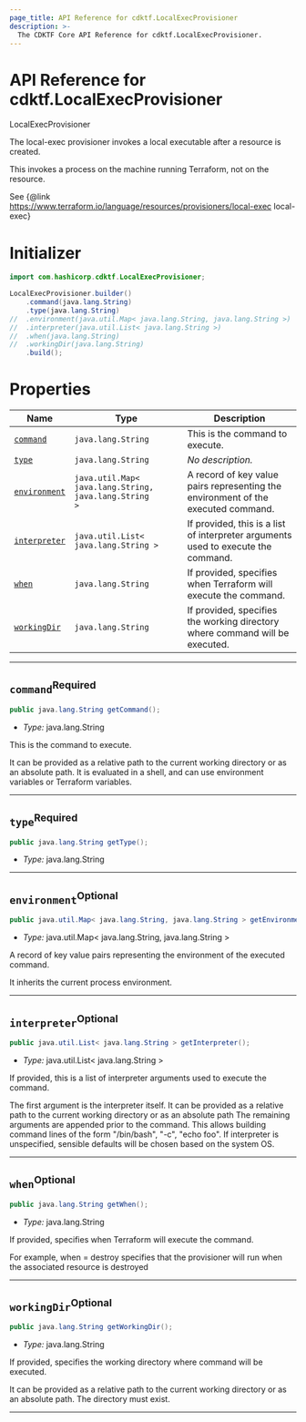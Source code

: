 ```yaml
---
page_title: API Reference for cdktf.LocalExecProvisioner
description: >-
  The CDKTF Core API Reference for cdktf.LocalExecProvisioner.
---
```


<!-- This file is generated through yarn generate-docs -->

# API Reference for cdktf.LocalExecProvisioner

   LocalExecProvisioner <a name="LocalExecProvisioner" id="cdktf.LocalExecProvisioner"></a>
  
  The local-exec provisioner invokes a local executable after a resource is created.
  
  This invokes a process on the machine running Terraform, not on the resource.
  
  See {@link https://www.terraform.io/language/resources/provisioners/local-exec local-exec}
  
  # Initializer <a name="Initializer" id="cdktf.LocalExecProvisioner.Initializer"></a>
  
  ```java
  import com.hashicorp.cdktf.LocalExecProvisioner;
  
  LocalExecProvisioner.builder()
      .command(java.lang.String)
      .type(java.lang.String)
  //  .environment(java.util.Map< java.lang.String, java.lang.String >)
  //  .interpreter(java.util.List< java.lang.String >)
  //  .when(java.lang.String)
  //  .workingDir(java.lang.String)
      .build();
  ```
  
  # Properties <a name="Properties" id="Properties"></a>
  
  | **Name** | **Type** | **Description** |
  | --- | --- | --- |
  | <code><a href="#cdktf.LocalExecProvisioner.property.command">command</a></code> | <code>java.lang.String</code> | This is the command to execute. |
  | <code><a href="#cdktf.LocalExecProvisioner.property.type">type</a></code> | <code>java.lang.String</code> | *No description.* |
  | <code><a href="#cdktf.LocalExecProvisioner.property.environment">environment</a></code> | <code>java.util.Map< java.lang.String, java.lang.String ></code> | A record of key value pairs representing the environment of the executed command. |
  | <code><a href="#cdktf.LocalExecProvisioner.property.interpreter">interpreter</a></code> | <code>java.util.List< java.lang.String ></code> | If provided, this is a list of interpreter arguments used to execute the command. |
  | <code><a href="#cdktf.LocalExecProvisioner.property.when">when</a></code> | <code>java.lang.String</code> | If provided, specifies when Terraform will execute the command. |
  | <code><a href="#cdktf.LocalExecProvisioner.property.workingDir">workingDir</a></code> | <code>java.lang.String</code> | If provided, specifies the working directory where command will be executed. |
  
  ---
  
  ## `command`<sup>Required</sup> <a name="command" id="cdktf.LocalExecProvisioner.property.command"></a>
  
  ```java
  public java.lang.String getCommand();
  ```
  
  - *Type:* java.lang.String
  
  This is the command to execute.
  
  It can be provided as a relative path to the current working directory or as an absolute path.
  It is evaluated in a shell, and can use environment variables or Terraform variables.
  
  ---
  
  ## `type`<sup>Required</sup> <a name="type" id="cdktf.LocalExecProvisioner.property.type"></a>
  
  ```java
  public java.lang.String getType();
  ```
  
  - *Type:* java.lang.String
  
  ---
  
  ## `environment`<sup>Optional</sup> <a name="environment" id="cdktf.LocalExecProvisioner.property.environment"></a>
  
  ```java
  public java.util.Map< java.lang.String, java.lang.String > getEnvironment();
  ```
  
  - *Type:* java.util.Map< java.lang.String, java.lang.String >
  
  A record of key value pairs representing the environment of the executed command.
  
  It inherits the current process environment.
  
  ---
  
  ## `interpreter`<sup>Optional</sup> <a name="interpreter" id="cdktf.LocalExecProvisioner.property.interpreter"></a>
  
  ```java
  public java.util.List< java.lang.String > getInterpreter();
  ```
  
  - *Type:* java.util.List< java.lang.String >
  
  If provided, this is a list of interpreter arguments used to execute the command.
  
  The first argument is the interpreter itself.
  It can be provided as a relative path to the current working directory or as an absolute path
  The remaining arguments are appended prior to the command.
  This allows building command lines of the form "/bin/bash", "-c", "echo foo".
  If interpreter is unspecified, sensible defaults will be chosen based on the system OS.
  
  ---
  
  ## `when`<sup>Optional</sup> <a name="when" id="cdktf.LocalExecProvisioner.property.when"></a>
  
  ```java
  public java.lang.String getWhen();
  ```
  
  - *Type:* java.lang.String
  
  If provided, specifies when Terraform will execute the command.
  
  For example, when = destroy specifies that the provisioner will run when the associated resource is destroyed
  
  ---
  
  ## `workingDir`<sup>Optional</sup> <a name="workingDir" id="cdktf.LocalExecProvisioner.property.workingDir"></a>
  
  ```java
  public java.lang.String getWorkingDir();
  ```
  
  - *Type:* java.lang.String
  
  If provided, specifies the working directory where command will be executed.
  
  It can be provided as a relative path to the current working directory or as an absolute path.
  The directory must exist.
  
  ---
  
